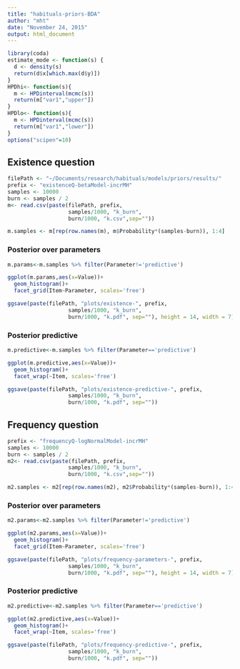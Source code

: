 ```yaml
---
title: "habituals-priors-BDA"
author: "mht"
date: "November 24, 2015"
output: html_document
---
```


```r
library(coda)
estimate_mode <- function(s) {
  d <- density(s)
  return(d$x[which.max(d$y)])
}
HPDhi<- function(s){
  m <- HPDinterval(mcmc(s))
  return(m["var1","upper"])
}
HPDlo<- function(s){
  m <- HPDinterval(mcmc(s))
  return(m["var1","lower"])
}
options("scipen"=10)   
```

## Existence question

```r
filePath <- "~/Documents/research/habituals/models/priors/results/"
prefix <- "existenceQ-betaModel-incrMH"
samples <- 10000
burn <- samples / 2
m<- read.csv(paste(filePath, prefix, 
                   samples/1000, "k_burn", 
                   burn/1000, "k.csv",sep=""))

m.samples <- m[rep(row.names(m), m$Probability*(samples-burn)), 1:4]
```

### Posterior over parameters

```r
m.params<-m.samples %>% filter(Parameter!='predictive')

ggplot(m.params,aes(x=Value))+
  geom_histogram()+
  facet_grid(Item~Parameter, scales='free')

ggsave(paste(filePath, "plots/existence-", prefix, 
                   samples/1000, "k_burn", 
                   burn/1000, "k.pdf", sep=""), height = 14, width = 7)

```


### Posterior predictive


```r
m.predictive<-m.samples %>% filter(Parameter=='predictive')

ggplot(m.predictive,aes(x=Value))+
  geom_histogram()+
  facet_wrap(~Item, scales='free')

ggsave(paste(filePath, "plots/existence-predictive-", prefix, 
                   samples/1000, "k_burn", 
                   burn/1000, "k.pdf", sep=""))
```



## Frequency question

```r
prefix <- "frequencyQ-logNormalModel-incrMH"
samples <- 10000
burn <- samples / 2
m2<- read.csv(paste(filePath, prefix, 
                   samples/1000, "k_burn", 
                   burn/1000, "k.csv",sep=""))

m2.samples <- m2[rep(row.names(m2), m2$Probability*(samples-burn)), 1:4]
```

### Posterior over parameters

```r
m2.params<-m2.samples %>% filter(Parameter!='predictive')

ggplot(m2.params,aes(x=Value))+
  geom_histogram()+
  facet_grid(Item~Parameter, scales='free')

ggsave(paste(filePath, "plots/frequency-parameters-", prefix, 
                   samples/1000, "k_burn", 
                   burn/1000, "k.pdf", sep=""), height = 14, width = 7)

```


### Posterior predictive


```r
m2.predictive<-m2.samples %>% filter(Parameter=='predictive')

ggplot(m2.predictive,aes(x=Value))+
  geom_histogram()+
  facet_wrap(~Item, scales='free')

ggsave(paste(filePath, "plots/frequency-predictive-", prefix, 
                   samples/1000, "k_burn", 
                   burn/1000, "k.pdf", sep=""))
```